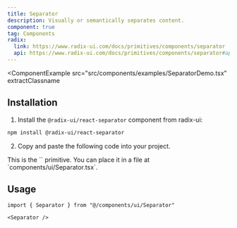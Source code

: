 ```yaml
---
title: Separator
description: Visually or semantically separates content.
component: true
tag: Components
radix:
  link: https://www.radix-ui.com/docs/primitives/components/separator
  api: https://www.radix-ui.com/docs/primitives/components/separator#api-reference
---
```


<ComponentExample
  src="src/components/examples/SeparatorDemo.tsx"
  extractClassname
>
  <SeparatorDemo />
</ComponentExample>

## Installation

1. Install the `@radix-ui/react-separator` component from radix-ui:

```bash
npm install @radix-ui/react-separator
```

2. Copy and paste the following code into your project.

<ComponentSource src="src/components/ui/Separator.tsx" />

<Alert variant="outline">
  This is the `<Separator />` primitive. You can place it in a file at
  `components/ui/Separator.tsx`.
</Alert>

## Usage

```tsx
import { Separator } from "@/components/ui/Separator"
```

```tsx
<Separator />
```
